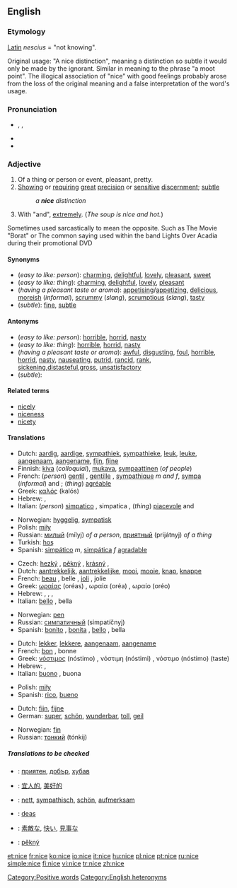 {{see|Nice}}
==English==

===Etymology===
[[Latin]] ''nescius'' = "not knowing".

Original usage: "A nice distinction", meaning a distinction so subtle it would only be made by the ignorant. Similar in meaning to the phrase "a moot point". The illogical association of "nice" with good feelings probably arose from the loss of the original meaning and a false interpretation of the word's usage.

===Pronunciation===
*{{AHD|nīs}}, {{IPA|/naɪs/}}, {{SAMPA|/naIs/}}
*{{audio|en-us-nice.ogg|Audio (US)}}
*{{rhymes|aɪs}}

===Adjective===
{{en-adj|nic|er}}

#Of a thing or person or event, pleasant, pretty.
#[[show|Showing]] or [[require|requiring]] [[great]] [[precision]] or [[sensitive]] [[discern]]ment; [[subtle]]
#:''a '''nice''' distinction''
# {{colloquial}} With "and", [[extremely]]. (''The soup is nice and hot.'')

Sometimes used sarcastically to mean the opposite. Such as The Movie "Borat" or The common saying used within the band Lights Over Acadia during their promotional DVD    

====Synonyms====
*(''easy to like: person''): [[charming]], [[delightful]], [[lovely]], [[pleasant]], [[sweet]]
*(''easy to like: thing''): [[charming]], [[delightful]], [[lovely]], [[pleasant]]
*(''having a pleasant taste or aroma''): [[appetising]]/[[appetizing]], [[delicious]], [[moreish]] (''informal''), [[scrummy]] (''slang''), [[scrumptious]] (''slang''), [[tasty]]
*(''subtle''): [[fine]], [[subtle]]

====Antonyms====
*(''easy to like: person''): [[horrible]], [[horrid]], [[nasty]]
*(''easy to like: thing''): [[horrible]], [[horrid]], [[nasty]]
*(''having a pleasant taste or aroma''): [[awful]], [[disgusting]], [[foul]], [[horrible]], [[horrid]], [[nasty]], [[nauseating]], [[putrid]], [[rancid]], [[rank]], [[sickening]],[[distasteful]],[[gross]], [[unsatisfactory]]
*(''subtle''):

====Related terms====
*[[nicely]]
*[[niceness]]
*[[nicety]]

====Translations====
{{trans-top|easy to like}}
*Dutch: [[aardig]], [[aardige]], [[sympathiek]], [[sympathieke]], [[leuk]], [[leuke]], [[aangenaam]], [[aangename]], [[fijn]], [[fijne]]
*Finnish: [[kiva#Finnish|kiva]] (''colloquial''), [[mukava]], [[sympaattinen]] (''of people'')
*French: (''person'') [[gentil]] {{m}}, [[gentille]] {{f}}, [[sympathique]] ''m and f'', [[sympa]] (''informal'') {{m}} and {{f}}; (''thing'') [[agréable]]
*Greek: [[καλός]] (kalós) {{m}}
*Hebrew: {{he-translation|נחמד|nekhmád}} {{m}}, {{he-translation|נחמדה|nekhmadá}} {{f}}
*Italian: (''person'') [[simpatico]] {{m}}, simpatica {{f}}, (''thing'') [[piacevole]] {{m}} and {{f}}
{{trans-mid}}
*Norwegian: [[hyggelig]], [[sympatisk]]
*Polish: [[miły]]
*Russian: [[милый]] (mílyj) ''of a person'', [[приятный]] (prijátnyj) ''of a thing''
*Turkish: [[hoş]]
*Spanish: [[simpático]] ''m'',  [[simpática]] ''f'' [[agradable]]
{{trans-bottom}}

{{trans-top|pleasant to look at}}
*Czech: [[hezký]] {{m}}, [[pěkný]] {{m}}, [[krásný]] {{m}}, 
*Dutch: [[aantrekkelijk]], [[aantrekkelijke]], [[mooi]], [[mooie]], [[knap]], [[knappe]]
*French: [[beau]] {{m}}, belle {{f}}, [[joli]] {{m}}, jolie {{f}}
*Greek: [[ωραίας]] (oréas) {{m}}, ωραία (oréa) {{f}}, ωραίο (oréo) {{n}}
*Hebrew: {{he-translation|יפה|yafé}} {{m}}, {{he-translation|יפה|yafá}} {{f}}, {{he-translation|נעה|na`é}} {{m}}, {{he-translation|נעה|na`á}} {{f}}
*Italian: [[bello]] {{m}}, bella {{f}}
{{trans-mid}}
*Norwegian: [[pen]]
*Russian: [[симпатичный]] (simpatíčnyj)
*Spanish: [[bonito]] {{m}}, [[bonita]] {{f}}, [[bello]] {{m}}, bella {{f}}
{{trans-bottom}}

{{trans-top|having a pleasant taste or aroma}}
*Dutch: [[lekker]], [[lekkere]], [[aangenaam]], [[aangename]]
*French: [[bon]] {{m}}, bonne {{f}}
*Greek: [[νόστιμος]] (nóstimo) {{m}}, νόστιμη (nóstimi) {{f}}, νόστιμο (nóstimo) {{n}} (taste)
*Hebrew: {{he-translation|נעים|na`ím}} {{m}}, {{he-translation|נעימה|ne`imá}} {{f}}
*Italian: [[buono]] {{m}}, buona {{f}}
{{trans-mid}}
*Polish: [[miły]]
*Spanish: [[rico]], [[bueno]]
{{trans-bottom}}

<!-- Does this really belong here?  Doesn't it belong in 'fine' instead? -->
{{trans-top|showing or requiring great precision or sensitive discernment}}
*Dutch: [[fijn]], [[fijne]]
*German: [[super]], [[schön]], [[wunderbar]], [[toll]], [[geil]]
{{trans-mid}}
*Norwegian: [[fin]]
*Russian: [[тонкий]] (tónkij)
{{trans-bottom}}

=====Translations to be checked=====
<!--Remove this section once all of the translations below have been moved into the tables above.-->
{{checktrans}}

*{{ttbc|Bulgarian}}: [[приятен]], [[добър]], [[хубав]]
*{{ttbc|Chinese}}: [[宜人的]], [[美好的]]
*{{ttbc|German}}: [[nett]], [[sympathisch]], [[schön]], [[aufmerksam]]
*{{ttbc|Irish}}: [[deas]]
*{{ttbc|Japanese}}: [[素敵な]], [[快い]], [[見事な]]
*{{ttbc|Slovak}}: [[pěkný]]

[[Category:Positive words]]
[[Category:English heteronyms]]

[[et:nice]]
[[fr:nice]]
[[ko:nice]]
[[io:nice]]
[[it:nice]]
[[hu:nice]]
[[pl:nice]]
[[pt:nice]]
[[ru:nice]]
[[simple:nice]]
[[fi:nice]]
[[vi:nice]]
[[tr:nice]]
[[zh:nice]]